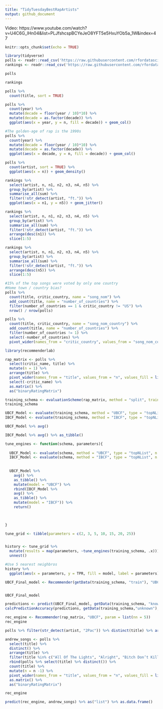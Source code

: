 ```yaml
---
title: "TidyTuesdayBestRapArtists"
output: github_document
---
```


Video: https://www.youtube.com/watch?v=U4C6G_lHn04&list=PLJfshcspBCYeJeO8YFT5e5HxuYOb5a_1W&index=47

```r
knitr::opts_chunk$set(echo = TRUE)
```

```r
library(tidyverse)
polls <- readr::read_csv('https://raw.githubusercontent.com/rfordatascience/tidytuesday/master/data/2020/2020-04-14/polls.csv')
rankings <- readr::read_csv('https://raw.githubusercontent.com/rfordatascience/tidytuesday/master/data/2020/2020-04-14/rankings.csv')

```

```r
polls
```


```r
rankings
```


```r
polls %>% 
  count(title, sort = TRUE)
```
```r
polls %>% 
  count(year) %>% 
  mutate(decade = floor(year / 10)*10) %>% 
  mutate(decade = as.factor(decade)) %>% 
  ggplot(aes(x = year, y = n, fill = decade)) + geom_col() 
```




```r
#The golden-age of rap is the 1990s 
polls %>% 
  count(year) %>% 
  mutate(decade = floor(year / 10)*10) %>% 
  mutate(decade = as.factor(decade)) %>% 
  ggplot(aes(x = decade, y = n, fill = decade)) + geom_col() 
```



```r
polls %>% 
  count(artist, sort = TRUE) %>% 
  ggplot(aes(x = n)) + geom_density()
```


```r
rankings %>% 
  select(artist, n, n1, n2, n3, n4, n5) %>% 
  group_by(artist) %>% 
  summarise_all(sum) %>% 
  filter(!str_detect(artist, "ft.")) %>% 
  ggplot(aes(x = n1, y = n5)) + geom_jitter() 
```



```r
rankings %>% 
  select(artist, n, n1, n2, n3, n4, n5) %>% 
  group_by(artist) %>% 
  summarise_all(sum) %>% 
  filter(!str_detect(artist, "ft.")) %>% 
  arrange(desc(n1)) %>% 
  slice(1:5)
```



```r
rankings %>% 
  select(artist, n, n1, n2, n3, n4, n5) %>% 
  group_by(artist) %>% 
  summarise_all(sum) %>% 
  filter(!str_detect(artist, "ft.")) %>% 
  arrange(desc(n5)) %>% 
  slice(1:5)
```



```r
#15% of the top songs were voted by only one country 
#Home town / country bias? 
polls %>% 
  count(title, critic_country, name = "song_nom") %>% 
  add_count(title, name = "number_of_countries") %>% 
  filter(number_of_countries == 1 & critic_country != "US") %>% 
  nrow() / nrow(polls)
```

```r
polls %>% 
  count(title, critic_country, name = "song_nom_country") %>% 
  add_count(title, name = "number_of_countries") %>% 
  filter(number_of_countries != 1) %>% 
  select(-number_of_countries) %>% 
  pivot_wider(names_from = "critic_country", values_from = "song_nom_country")
```



```r
library(recommenderlab)

rap_matrix <- polls %>% 
  select(critic_name, title) %>% 
  mutate(n = 1) %>% 
  arrange(title) %>% 
  pivot_wider(names_from = "title", values_from = "n", values_fill = list(n = 0)) %>% 
  select(-critic_name) %>% 
  as.matrix() %>% 
  as("binaryRatingMatrix")
```



```r

training_schema <- evaluationScheme(rap_matrix, method = "split", train = .8, given = -1)
training_schema
```

```r
UBCF_Model <- evaluate(training_schema, method = "UBCF", type = "topNList", n = 5)
IBCF_Model <- evaluate(training_schema, method = "IBCF", type = "topNList", n = 5)
```


```r
UBCF_Model %>% avg()
```



```r
IBCF_Model %>% avg() %>% as_tibble()
```


```r
tune_engines <- function(schema, parameters){
  
  UBCF_Model <- evaluate(schema, method = "UBCF", type = "topNList", n = 5, param = list(nn = parameters))
  IBCF_Model <- evaluate(schema, method = "IBCF", type = "topNList", n = 5, param = list(k = parameters))
  
  
  UBCF_Model %>% 
    avg() %>% 
    as_tibble() %>% 
    mutate(model = "UBCF") %>% 
    rbind(IBCF_Model %>% 
    avg() %>% 
    as_tibble() %>% 
    mutate(model = "IBCF")) %>% 
    return()
  
  

}
```



```r

tune_grid <- tibble(parameters = c(2, 3, 5, 10, 15, 20, 25))


history <- tune_grid %>% 
  mutate(results = map(parameters, ~tune_engines(training_schema, .x))) %>% 
  unnest()

```






```r
#Use 5 nearest neighbros
history %>% 
  ggplot(aes(x = parameters, y = TPR, fill = model, label = parameters)) + geom_col(position = "dodge") + geom_text(aes(x = parameters, y = TPR))
```


```r
UBCF_Final_model <- Recommender(getData(training_schema, "train"), "UBCF", param = list(nn = 5))


UBCF_Final_model
```


```r
predictions <- predict(UBCF_Final_model, getData(training_schema, "known"), type = "topNList")
calcPredictionAccuracy(predictions, getData(training_schema,"unknown"), given = -1)

```


```r
rec_engine <- Recommender(rap_matrix, "UBCF", param = list(nn = 5))
rec_engine
```

```r
polls %>% filter(str_detect(artist, "2Pac")) %>% distinct(title) %>% arrange(title)
```


```r
andrew_songs <- polls %>% 
  select(title) %>% 
  distinct() %>% 
  arrange(title) %>% 
  filter(title %in% c("All Of The Lights", "Alright", "Bitch Don’t Kill My Vibe", "m.A.A.d. city", "Changes")) %>%  
  rbind(polls %>% select(title) %>% distinct()) %>% 
  count(title) %>% 
  mutate(n = n -1) %>% 
  pivot_wider(names_from = "title", values_from = "n", values_fill = list(n = 0)) %>% 
  as.matrix() %>% 
  as("binaryRatingMatrix")
```

```r
rec_engine
```



```r
predict(rec_engine, andrew_songs) %>% as("list") %>% as.data.frame()
```




















































